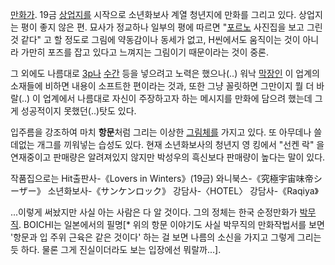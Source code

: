 [[만화가]]. 19금 [[상업지]]를 시작으로 소년화보사 계열 청년지에 만화를 그리고 있다. 상업지는 평이 좋지 않은 편.
묘사가 정교하나 일부의 평에 따르면 "[[포르노]] 사진집을 보고 그린 것 같다" 고 할 정도로 그림에 약동감이나 동세가 없고, H씬에서도 움직이는 것이 아니라 가만히 포즈를 잡고 있다고 느껴지는 그림이기 때문이라는 것이 중론. 

그 외에도 나름대로 [[3p]]나 [[수간]] 등을 넣으려고 노력은 했으나(..) 워낙 [[막장]]인 이 업계의 소재들에 비하면 내용이 소프트한 편이라는 것과, 또한 그냥 꼴릿하면 그만이지 뭘 더 바랄(..) 이 업계에서 나름대로 자신이 주장하고자 하는 메시지를 만화에 담으려 했는데 그게 성공적이지 못했던(..)탓도 있다. 

입주름을 강조하여 마치 '''항문'''처럼 그리는 이상한 [[그림체]]를 가지고 있다. 또 아무데나 쓸데없는 개그를 끼워넣는 습성도 있다.
현재 소년화보사의 청년지 영 킹에서 "선켄 락" 을 연재중이고 판매량은 알려져있지 않지만 박성우의 흑신보다 판매량이 높다는 말이 있다.

작품집으로는
Hit출판사-《Lovers in Winters》(19금)
와니북스-《究極宇宙味帝シーザー》 
소년화보사-《サンケンロック》 
강담사-〈HOTEL〉 
강담사-《Raqiya》 

...이렇게 써놨지만 사실 아는 사람은 다 알 것이다. 그의 정체는 한국 순정만화가 [[박무직]]. BOICHI는 일본에서의 필명[* 위의 항문 이야기도 사실 박무직의 만화작법서를 보면 '항문과 입 주위 근육은 같은 것이다' 하는 걸 보면 나름의 소신을 가지고 그렇게 그리는 듯 하다. 물론 그게 진실이더라도 보는 입장에선 뭐랄까...].
